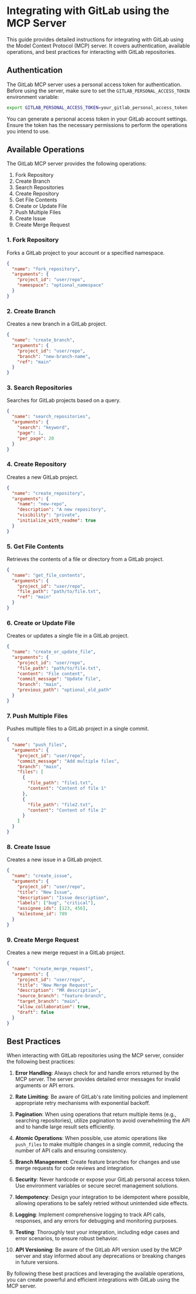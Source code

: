 

  # Integrating with GitLab using the MCP Server

This guide provides detailed instructions for integrating with GitLab using the Model Context Protocol (MCP) server. It covers authentication, available operations, and best practices for interacting with GitLab repositories.

## Authentication

The GitLab MCP server uses a personal access token for authentication. Before using the server, make sure to set the `GITLAB_PERSONAL_ACCESS_TOKEN` environment variable:

```bash
export GITLAB_PERSONAL_ACCESS_TOKEN=your_gitlab_personal_access_token
```

You can generate a personal access token in your GitLab account settings. Ensure the token has the necessary permissions to perform the operations you intend to use.

## Available Operations

The GitLab MCP server provides the following operations:

1. Fork Repository
2. Create Branch
3. Search Repositories
4. Create Repository
5. Get File Contents
6. Create or Update File
7. Push Multiple Files
8. Create Issue
9. Create Merge Request

### 1. Fork Repository

Forks a GitLab project to your account or a specified namespace.

```json
{
  "name": "fork_repository",
  "arguments": {
    "project_id": "user/repo",
    "namespace": "optional_namespace"
  }
}
```

### 2. Create Branch

Creates a new branch in a GitLab project.

```json
{
  "name": "create_branch",
  "arguments": {
    "project_id": "user/repo",
    "branch": "new-branch-name",
    "ref": "main"
  }
}
```

### 3. Search Repositories

Searches for GitLab projects based on a query.

```json
{
  "name": "search_repositories",
  "arguments": {
    "search": "keyword",
    "page": 1,
    "per_page": 20
  }
}
```

### 4. Create Repository

Creates a new GitLab project.

```json
{
  "name": "create_repository",
  "arguments": {
    "name": "new-repo",
    "description": "A new repository",
    "visibility": "private",
    "initialize_with_readme": true
  }
}
```

### 5. Get File Contents

Retrieves the contents of a file or directory from a GitLab project.

```json
{
  "name": "get_file_contents",
  "arguments": {
    "project_id": "user/repo",
    "file_path": "path/to/file.txt",
    "ref": "main"
  }
}
```

### 6. Create or Update File

Creates or updates a single file in a GitLab project.

```json
{
  "name": "create_or_update_file",
  "arguments": {
    "project_id": "user/repo",
    "file_path": "path/to/file.txt",
    "content": "File content",
    "commit_message": "Update file",
    "branch": "main",
    "previous_path": "optional_old_path"
  }
}
```

### 7. Push Multiple Files

Pushes multiple files to a GitLab project in a single commit.

```json
{
  "name": "push_files",
  "arguments": {
    "project_id": "user/repo",
    "commit_message": "Add multiple files",
    "branch": "main",
    "files": [
      {
        "file_path": "file1.txt",
        "content": "Content of file 1"
      },
      {
        "file_path": "file2.txt",
        "content": "Content of file 2"
      }
    ]
  }
}
```

### 8. Create Issue

Creates a new issue in a GitLab project.

```json
{
  "name": "create_issue",
  "arguments": {
    "project_id": "user/repo",
    "title": "New Issue",
    "description": "Issue description",
    "labels": ["bug", "critical"],
    "assignee_ids": [123, 456],
    "milestone_id": 789
  }
}
```

### 9. Create Merge Request

Creates a new merge request in a GitLab project.

```json
{
  "name": "create_merge_request",
  "arguments": {
    "project_id": "user/repo",
    "title": "New Merge Request",
    "description": "MR description",
    "source_branch": "feature-branch",
    "target_branch": "main",
    "allow_collaboration": true,
    "draft": false
  }
}
```

## Best Practices

When interacting with GitLab repositories using the MCP server, consider the following best practices:

1. **Error Handling**: Always check for and handle errors returned by the MCP server. The server provides detailed error messages for invalid arguments or API errors.

2. **Rate Limiting**: Be aware of GitLab's rate limiting policies and implement appropriate retry mechanisms with exponential backoff.

3. **Pagination**: When using operations that return multiple items (e.g., searching repositories), utilize pagination to avoid overwhelming the API and to handle large result sets efficiently.

4. **Atomic Operations**: When possible, use atomic operations like `push_files` to make multiple changes in a single commit, reducing the number of API calls and ensuring consistency.

5. **Branch Management**: Create feature branches for changes and use merge requests for code reviews and integration.

6. **Security**: Never hardcode or expose your GitLab personal access token. Use environment variables or secure secret management solutions.

7. **Idempotency**: Design your integration to be idempotent where possible, allowing operations to be safely retried without unintended side effects.

8. **Logging**: Implement comprehensive logging to track API calls, responses, and any errors for debugging and monitoring purposes.

9. **Testing**: Thoroughly test your integration, including edge cases and error scenarios, to ensure robust behavior.

10. **API Versioning**: Be aware of the GitLab API version used by the MCP server and stay informed about any deprecations or breaking changes in future versions.

By following these best practices and leveraging the available operations, you can create powerful and efficient integrations with GitLab using the MCP server.

  